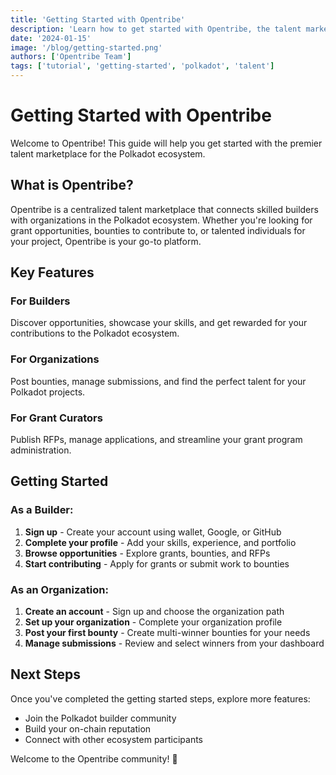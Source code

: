 ```yaml
---
title: 'Getting Started with Opentribe'
description: 'Learn how to get started with Opentribe, the talent marketplace for the Polkadot ecosystem.'
date: '2024-01-15'
image: '/blog/getting-started.png'
authors: ['Opentribe Team']
tags: ['tutorial', 'getting-started', 'polkadot', 'talent']
---
```


# Getting Started with Opentribe

Welcome to Opentribe! This guide will help you get started with the premier talent marketplace for the Polkadot ecosystem.

## What is Opentribe?

Opentribe is a centralized talent marketplace that connects skilled builders with organizations in the Polkadot ecosystem. Whether you're looking for grant opportunities, bounties to contribute to, or talented individuals for your project, Opentribe is your go-to platform.

## Key Features

### For Builders
Discover opportunities, showcase your skills, and get rewarded for your contributions to the Polkadot ecosystem.

### For Organizations
Post bounties, manage submissions, and find the perfect talent for your Polkadot projects.

### For Grant Curators
Publish RFPs, manage applications, and streamline your grant program administration.

## Getting Started

### As a Builder:
1. **Sign up** - Create your account using wallet, Google, or GitHub
2. **Complete your profile** - Add your skills, experience, and portfolio
3. **Browse opportunities** - Explore grants, bounties, and RFPs
4. **Start contributing** - Apply for grants or submit work to bounties

### As an Organization:
1. **Create an account** - Sign up and choose the organization path
2. **Set up your organization** - Complete your organization profile
3. **Post your first bounty** - Create multi-winner bounties for your needs
4. **Manage submissions** - Review and select winners from your dashboard

## Next Steps

Once you've completed the getting started steps, explore more features:

- Join the Polkadot builder community
- Build your on-chain reputation
- Connect with other ecosystem participants

Welcome to the Opentribe community! 🚀